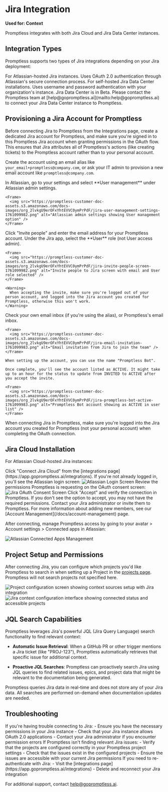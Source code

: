 # Jira Integration

**Used for: Context**

Promptless integrates with both Jira Cloud and Jira Data Center instances.

## Integration Types

Promptless supports two types of Jira integrations depending on your Jira deployment:

<CardGroup cols={2}>
  <Card title="Jira Cloud" icon="fa-solid fa-cloud">
    For Atlassian-hosted Jira instances. Uses OAuth 2.0 authentication through Atlassian's secure connection process.
  </Card>
  <Card title="Jira Data Center (Beta)" icon="fa-solid fa-server">
    For self-hosted Jira Data Center installations. Uses username and password authentication with your organization's instance.
  </Card>
</CardGroup>

<Info>
Jira Data Center is in Beta. Please contact the Promptless team at [help@gopromptless.ai](mailto:help@gopromptless.ai) to connect your Jira Data Center instance to Promptless.
</Info>

## Provisioning a Jira Account for Promptless

Before connecting Jira to Promptless from the Integrations page, create a dedicated Jira account for Promptless, and make sure you're signed in to this Promptless Jira account when granting permissions in the OAuth flow. This ensures that Jira attributes all of Promptless's actions (like creating tickets) to the Promptless account rather than to your personal account.

Create the account using an email alias like `your_email+promptless@company.com`, or ask your IT admin to provision a new email account like `promptless@company.com`.

<Steps>
  <Step title="Navigate to User management">
    In Atlassian, go to your settings and select **User management** under Atlassian admin settings.
    
    <Frame>
      <img src="https://promptless-customer-doc-assets.s3.amazonaws.com/docs-images/org_2lvkgU9erOFxYhtEVVC0ymPrPdF/jira-user-management-settings-1761099982.png" alt="Atlassian admin settings showing User management option" />
    </Frame>
  </Step>

  <Step title="Invite the Promptless account">
    Click "Invite people" and enter the email address for your Promptless account. Under the Jira app, select the **User** role (not User access admin).
    
    <Frame>
      <img src="https://promptless-customer-doc-assets.s3.amazonaws.com/docs-images/org_2lvkgU9erOFxYhtEVVC0ymPrPdF/jira-invite-people-screen-1761099982.png" alt="Invite people to Jira screen with email and User role selected" />
    </Frame>
    
    <Warning>
      When accepting the invite, make sure you're logged out of your person account, and logged into the Jira account you created for Promptless, otherwise this won't work.
    </Warning>
  </Step>

  <Step title="Accept the invitation">
    Check your own email inbox (if you're using the alias), or Promptless's email inbox.
    
    <Frame>
      <img src="https://promptless-customer-doc-assets.s3.amazonaws.com/docs-images/org_2lvkgU9erOFxYhtEVVC0ymPrPdF/jira-email-invitation-1761099983.png" alt="Email invitation from Jira to join the team" />
    </Frame>
    
    When setting up the account, you can use the name "Promptless Bot".
    
    Once complete, you'll see the account listed as ACTIVE. It might take up to an hour for the status to update from INVITED to ACTIVE after you accept the invite.
    
    <Frame>
      <img src="https://promptless-customer-doc-assets.s3.amazonaws.com/docs-images/org_2lvkgU9erOFxYhtEVVC0ymPrPdF/jira-promptless-bot-active-1761099983.png" alt="Promptless Bot account showing as ACTIVE in user list" />
    </Frame>
  </Step>

  <Step title="Connect to Promptless">
    When connecting Jira in Promptless, make sure you're logged into the Jira account you created for Promptless (not your personal account) when completing the OAuth connection.
  </Step>
</Steps>

## Jira Cloud Installation

For Atlassian Cloud-hosted Jira instances:

<Steps>
  <Step title="Connect Jira Cloud">
    Click "Connect Jira Cloud" from the [integrations page](https://app.gopromptless.ai/integrations).
  </Step>

  <Step title="Atlassian Login">
    If you're not already logged in, you'll see the Atlassian login screen:
<Frame>
  <img src="https://promptless-customer-doc-assets.s3.amazonaws.com/docs-images/org_2lvkgU9erOFxYhtEVVC0ymPrPdF/aab15aef-2759-42e6-93ec-d4c090526273-jira-atlassian-login.png" alt="Atlassian Login Screen" />
</Frame>
  </Step>

  <Step title="OAuth Consent">
    Review the permissions Promptless is requesting on the OAuth consent screen:
<Frame>
  <img src="https://promptless-customer-doc-assets.s3.amazonaws.com/docs-images/org_2lvkgU9erOFxYhtEVVC0ymPrPdF/aab15aef-2759-42e6-93ec-d4c090526273-jira-oauth-consent.png" alt="Jira OAuth Consent Screen" />
</Frame>
  </Step>

  <Step title="Complete Connection">
    Click "Accept" and verify the connection in Promptless. If you don't see the option to accept, you may not have the required permissions. Contact your Jira administrator or invite them to Promptless. For more information about adding new members, see our [Account Management](/docs/account-management) page.
  </Step>
</Steps>

After connecting, manage Promptless access by going to your avatar > Account settings > Connected apps in Atlassian:
<Frame>
  <img src="https://promptless-customer-doc-assets.s3.amazonaws.com/docs-images/org_2lvkgU9erOFxYhtEVVC0ymPrPdF/aab15aef-2759-42e6-93ec-d4c090526273-jira-connected-apps.png" alt="Atlassian Connected Apps Management" />
</Frame>

## Project Setup and Permissions

After connecting Jira, you can configure which projects you'd like Promptless to search in when setting up a Project in the [projects page](https://app.gopromptless.ai/projects). Promptless will not search projects not specified here.

<Frame>
  <img src="https://promptless-customer-doc-assets.s3.amazonaws.com/docs-images/org_2lvkgU9erOFxYhtEVVC0ymPrPdF/e3bdab51-fb59-4971-aaac-32ed7dddf07b-project-context-sources-configuration.png" alt="Project configuration screen showing context sources setup with Jira integration" />
</Frame>

<Frame>
  <img src="https://promptless-customer-doc-assets.s3.amazonaws.com/docs-images/org_2lvkgU9erOFxYhtEVVC0ymPrPdF/e3bdab51-fb59-4971-aaac-32ed7dddf07b-jira-context-configuration-interface.png" alt="Jira context configuration interface showing connected status and accessible projects" />
</Frame>

## JQL Search Capabilities

Promptless leverages Jira's powerful JQL (Jira Query Language) search functionality to find relevant context:

- **Automatic Issue Retrieval**: When a GitHub PR or other trigger mentions a Jira ticket (like "PROJ-123"), Promptless automatically retrieves that specific issue for additional context.

- **Proactive JQL Searches**: Promptless can proactively search Jira using JQL queries to find related issues, epics, and project data that might be relevant to the documentation being generated.

<Note>
Promptless queries Jira data in real-time and does not store any of your Jira data. All searches are performed on-demand when documentation updates are needed.
</Note>

## Troubleshooting

<AccordionGroup>
  <Accordion title="Connection Issues">
    If you're having trouble connecting to Jira:
    - Ensure you have the necessary permissions in your Jira instance
    - Check that your Jira instance allows OAuth 2.0 applications
    - Contact your Jira administrator if you encounter permission errors
  </Accordion>

  <Accordion title="Search Results">
    If Promptless isn't finding relevant Jira issues:
    - Verify that the projects are configured correctly in your Promptless project settings
    - Check that the issues exist in the configured projects
    - Ensure the issues are accessible with your current Jira permissions
  </Accordion>

  <Accordion title="Re-authentication">
    If you need to re-authenticate with Jira:
    - Visit the [integrations page](https://app.gopromptless.ai/integrations)
    - Delete and reconnect your Jira integration
  </Accordion>
</AccordionGroup>

For additional support, contact [help@gopromptless.ai](mailto:help@gopromptless.ai).